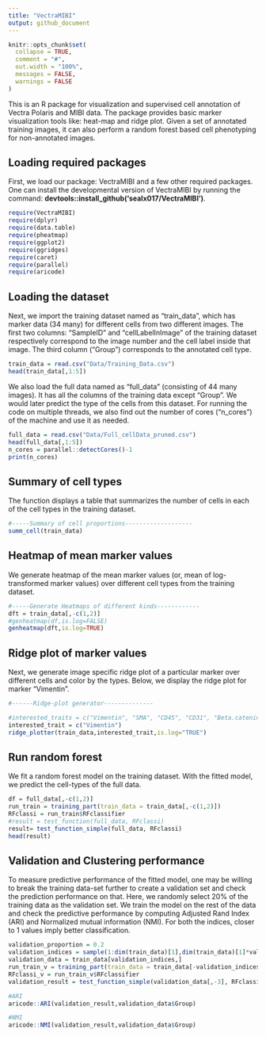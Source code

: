 ```yaml
---
title: "VectraMIBI"
output: github_document
---
```


```r
knitr::opts_chunk$set(
  collapse = TRUE,
  comment = "#",
  out.width = "100%",
  messages = FALSE,
  warnings = FALSE
)
```



This is an R package for visualization and supervised cell annotation of Vectra Polaris and MIBI data. The package provides basic marker visualization tools like: heat-map and ridge plot. Given a set of annotated training images, it can also perform a random forest based cell phenotyping for non-annotated images. 


## Loading required packages

First, we load our package: VectraMIBI and a few other required packages. One can install the developmental version of VectraMIBI by running the command: **devtools::install_github('sealx017/VectraMIBI')**. 

```r

require(VectraMIBI)
require(dplyr)
require(data.table)
require(pheatmap)
require(ggplot2)
require(ggridges)
require(caret)
require(parallel)
require(aricode)
```

## Loading the dataset 

Next, we import the training dataset named as "train_data", which has marker data (34 many) for different cells from two different images. The first two columns: "SampleID" and "cellLabelInImage" of the training dataset respectively correspond to the image number and the cell label inside that image. The third column ("Group") corresponds to the annotated cell type. 

```r
train_data = read.csv("Data/Training_Data.csv")
head(train_data[,1:5])


```

We also load the full data named as "full_data" (consisting of 44 many images). It has all the columns of the training data except "Group". We would later predict the type of the cells from this dataset. 
For running the code on multiple threads, we also find out the number of cores ("n_cores") of the machine and use it as needed.

```r

full_data = read.csv("Data/Full_cellData_pruned.csv")
head(full_data[,1:5])
n_cores = parallel::detectCores()-1
print(n_cores)

```

## Summary of cell types 

The function displays a table that summarizes the number of cells in each of the cell types in the training dataset. 

```r
#-----Summary of cell proportions-------------------
summ_cell(train_data)

```

## Heatmap of mean marker values

We generate heatmap of the mean marker values (or, mean of log-transformed marker values) over different cell types from the training dataset.

```r
#-----Generate Heatmaps of different kinds------------
dft = train_data[,-c(1,2)]
#genheatmap(df,is.log=FALSE)
genheatmap(dft,is.log=TRUE)
```


## Ridge plot of marker values

Next, we generate image specific ridge plot of a particular marker over different cells and color by the types. Below, we display the ridge plot for marker "Vimentin".


```r
#------Ridge-plot generator--------------

#interested_traits = c("Vimentin", "SMA", "CD45", "CD31", "Beta.catenin","Keratin6" )
interested_trait = c("Vimentin")
ridge_plotter(train_data,interested_trait,is.log="TRUE")
```

## Run random forest

We fit a random forest model on the training dataset. With the fitted model, we predict the cell-types of the full data.


```r
df = full_data[,-c(1,2)]
run_train = training_part(train_data = train_data[,-c(1,2)])
RFclassi = run_train$RFclassifier
#result = test_function(full_data, RFclassi)
result= test_function_simple(full_data, RFclassi)
head(result)
```


## Validation and Clustering performance

To measure predictive performance of the fitted model, one may be willing to break the training data-set further to create a validation set and check the prediction performance on that. Here, we randomly select 20% of the training data as the validation set. We train the model on the rest of the data and check the predictive performance by computing Adjusted Rand Index (ARI) and Normalized mutual information (NMI). For both the indices, closer to 1 values imply better classification. 

```r
validation_proportion = 0.2
validation_indices = sample(1:dim(train_data)[1],dim(train_data)[1]*validation_proportion)
validation_data = train_data[validation_indices,]
run_train_v = training_part(train_data = train_data[-validation_indices,-c(1,2)])
RFclassi_v = run_train_v$RFclassifier
validation_result = test_function_simple(validation_data[,-3], RFclassi_v)

#ARI
aricode::ARI(validation_result,validation_data$Group)

#NMI
aricode::NMI(validation_result,validation_data$Group)
```

